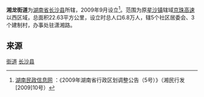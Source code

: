 '''湘龙街道'''为[[湖南省|湖南省]][[长沙县|长沙县]]所辖，2009年9月设立<ref>[http://hunan.mca.gov.cn/article/tzgg/200909/20090900037981.shtml 湖南民政信息网] {{webarchive|url=https://web.archive.org/web/20101220143151/http://hunan.mca.gov.cn/article/tzgg/200909/20090900037981.shtml |date=2010-12-20 }}：《2009年湖南省行政区划调整公告（5号）》（湘民行发[2009]10号）</ref>。范围为原[[星沙|星沙镇]]辖域[[京珠高速公路|京珠高速]]以西区域，总面积22.63平方公里，设立时总人口6.8万人，辖5个社区居委会、3个建制村，办事处驻潇湘路。

==来源==
{{Reflist}}
{{长沙县行政区划}}

[[Category:长沙县行政区划|街道]]
[[Category:长沙街道_(行政区划)|长沙县]]